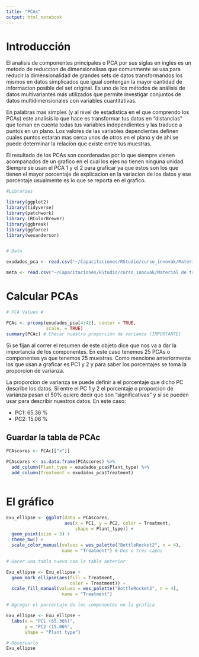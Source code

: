 ```yaml
---
title: "PCAs"
output: html_notebook
---
```


# Introducción 

El analisis de componentes principales o PCA por sus siglas en ingles es un metodo de reduccion de dimensionalisas que comunmente se usa para reducir la dimensionalidad de grandes sets de datos transformandos los mismos en datos simplicados que igual contengan la mayor cantidad de informacion posible del set original. Es uno de los métodos de análisis de datos multivariantes más utilizados que permite investigar conjuntos de datos multidimensionales con variables cuantitativas.

En palabras mas simples (y al nivel de estadistica en el que comprendo los PCAs) este analisis lo que hace es transformar tus datos en "distancias" que toman en cuenta todas tus variables independientes y las traduce a puntos en un plano. Los valores de las variables dependientes definen cuales puntos estaran mas cerca unos de otros en el plano y de ahi se puede determinar la relacion que existe entre tus muestras. 

El resultado de los PCAs son coordenadas por lo que siempre vienen acompanados de un grafico en el cual los ejes no tienen ninguna unidad. Siempre se usan el PCA 1 y el 2 para graficar ya que estos son los que tienen el mayor porcentaje de explicacion en la variacion de los datos y ese porcentaje usualmente es lo que se reporta en el grafico.


```r

#Libraries

library(ggplot2)
library(tidyverse)
library(patchwork)
library (RColorBrewer)
library(ggbreak) 
library(ggforce) 
library(wesanderson)


# Data 

exudados_pca <- read.csv("~/Capacitaciones/RStudio/curso_innovak/Material de trabajo/Exudates_PCA.csv")

meta <- read.csv("~/Capacitaciones/RStudio/curso_innovak/Material de trabajo/Grupos_metabolicos.csv")

```

# Calcular PCAs

```r

# PCA Values #

PCAc <- prcomp(exudados_pca[4:42], center = TRUE,
               scale. = TRUE)
summary(PCAc) # Checar nuestra proporción de varianza (IMPORTANTE)
```
Si se fijan al correr el resumen de este objeto dice que nos va a dar la importancia de los componentes. En este caso tenemos 25 PCAs o componentes ya que tenemos 25 muestras. Como mencione anteriormente los que usan a graficar es PC1 y 2 y para saber los porcentajes se toma la proporcion de varianza.

La proporcion de varianza se puede definir a el porcentaje que dicho PC describe los datos. Si entre el PC 1 y 2 el porcentaje o proporcion de varianza pasan el 50% quiere decir que son "significativas" y si se pueden usar para describir nuestros datos.
En este caso:

* PC1: 65.36 %
* PC2: 15.06 %

## Guardar la tabla de PCAc

```r

PCAscores <- PCAc[["x"]]

PCAscores <- as.data.frame(PCAscores) %>%
  add_column(Plant_type = exudados_pca$Plant_type) %>%
  add_column(Treatment = exudados_pca$Treatment)



```

# El gráfico 

```r

Exu_ellipse <- ggplot(data = PCAscores,
                      aes(x = PC1, y = PC2, color = Treatment,
                          shape = Plant_type)) + 
  geom_point(size = 3) + 
  theme_bw() +
  scale_color_manual(values = wes_palette("BottleRocket2", n = 4),
                     name = "Treatment") # Dos o tres capas

# Hacer una tabla nueva con la tabla anterior 

Exu_ellipse <- Exu_ellipse +
  geom_mark_ellipse(aes(fill = Treatment,
                        color = Treatment)) +
  scale_fill_manual(values = wes_palette("BottleRocket2", n = 4),
                     name = "Treatment")

# Agregar el porcentaje de los componentes en la grafica 

Exu_ellipse <- Exu_ellipse +
  labs(x = "PC1 (65.36%)",
       y = "PC2 (15.06%",
       shape = "Plant type")

# Observarlo 
Exu_ellipse

```



